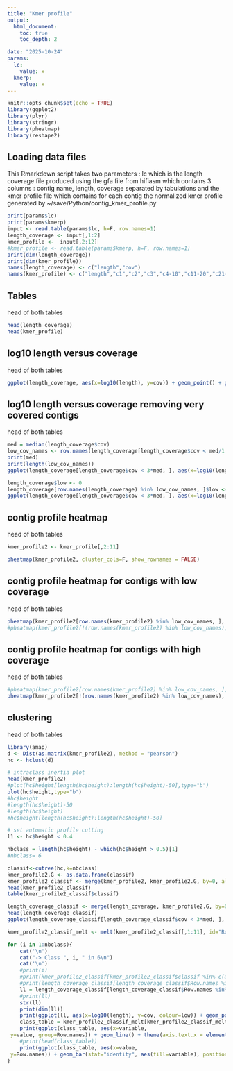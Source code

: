 ```yaml
---
title: "Kmer profile"
output: 
  html_document:
    toc: true
    toc_depth: 2

date: "2025-10-24"
params:
  lc:
    value: x
  kmerp:
    value: x
---
```


```r
knitr::opts_chunk$set(echo = TRUE)
library(ggplot2)
library(plyr)
library(stringr)
library(pheatmap)
library(reshape2)
```

## Loading data files

This Rmarkdown script takes two parameters : lc which is the length coverage file produced using the gfa file from hifiasm which contains 3 columns : contig name, length, coverage separated by tabulations and the kmer profile file which contains for each contig the normalized kmer profile generated by ~/save/Python/contig_kmer_profile.py

```r
print(params$lc)
print(params$kmerp)
input <- read.table(params$lc, h=F, row.names=1)
length_coverage <- input[,1:2]
kmer_profile <-  input[,2:12]
#kmer_profile <- read.table(params$kmerp, h=F, row.names=1)
print(dim(length_coverage))
print(dim(kmer_profile))
names(length_coverage) <- c("length","cov")
names(kmer_profile) <- c("length","c1","c2","c3","c4-10","c11-20","c21-100","c101-1000","c1001-10000","c10001-100000","c100001+")
```

## Tables

head of both tables 

```r
head(length_coverage)
head(kmer_profile)
```

## log10 length versus coverage

head of both tables 

```r
ggplot(length_coverage, aes(x=log10(length), y=cov)) + geom_point() + geom_density2d()
```

## log10 length versus coverage removing very covered contigs 

head of both tables 

```r
med = median(length_coverage$cov)
low_cov_names <- row.names(length_coverage[length_coverage$cov < med/1.5 & length_coverage$length < 500000, ])
print(med)
print(length(low_cov_names))
ggplot(length_coverage[length_coverage$cov < 3*med, ], aes(x=log10(length), y=cov)) + geom_point() + geom_density2d()

length_coverage$low <- 0
length_coverage[row.names(length_coverage) %in% low_cov_names, ]$low <- 1 
ggplot(length_coverage[length_coverage$cov < 3*med, ], aes(x=log10(length), y=cov, colour=low)) + geom_point() + geom_density2d()
```

## contig profile heatmap

head of both tables 

```r
kmer_profile2 <- kmer_profile[,2:11]

pheatmap(kmer_profile2, cluster_cols=F, show_rownames = FALSE)
```


## contig profile heatmap for contigs with low coverage

head of both tables 

```r

pheatmap(kmer_profile2[row.names(kmer_profile2) %in% low_cov_names, ], cluster_cols=F, show_rownames = FALSE)
#pheatmap(kmer_profile2[!(row.names(kmer_profile2) %in% low_cov_names), ], cluster_cols=F)
```

## contig profile heatmap for contigs with high coverage

head of both tables 

```r

#pheatmap(kmer_profile2[row.names(kmer_profile2) %in% low_cov_names, ], cluster_cols=F)
pheatmap(kmer_profile2[!(row.names(kmer_profile2) %in% low_cov_names), ], cluster_cols=F, show_rownames = FALSE)
```
 
## clustering 

head of both tables 

```r
library(amap)
d <- Dist(as.matrix(kmer_profile2), method = "pearson")
hc <- hclust(d) 

# intraclass inertia plot 
head(kmer_profile2)
#plot(hc$height[length(hc$height):length(hc$height)-50],type="b")
plot(hc$height,type="b")
#hc$height
#length(hc$height)-50
#length(hc$height)
#hc$height[length(hc$height):length(hc$height)-50]

# set automatic profile cutting 
l1 <- hc$height < 0.4

nbclass = length(hc$height) - which(hc$height > 0.5)[1]
#nbclass= 6 

classif<-cutree(hc,k=nbclass)
kmer_profile2.G <- as.data.frame(classif)
kmer_profile2_classif <- merge(kmer_profile2, kmer_profile2.G, by=0, all=TRUE)
head(kmer_profile2_classif)
table(kmer_profile2_classif$classif)

length_coverage_classif <- merge(length_coverage, kmer_profile2.G, by=0, all=TRUE)
head(length_coverage_classif)
ggplot(length_coverage_classif[length_coverage_classif$cov < 3*med, ], aes(x=log10(length), y=cov, colour=as.factor(classif))) + geom_point() # + geom_density2d()

kmer_profile2_classif_melt <- melt(kmer_profile2_classif[,1:11], id="Row.names")

for (i in 1:nbclass){
    cat('\n')  
    cat("-> Class ", i, " in 6\n")
    cat('\n')
    #print(i)
    #print(kmer_profile2_classif[kmer_profile2_classif$classif %in% c(as.character(i)),]$Row.names)
    #print(length_coverage_classif[length_coverage_classif$Row.names %in% kmer_profile2_classif[kmer_profile2_classif$classif %in% c(as.character(i)),]$Row.names,])
    ll = length_coverage_classif[length_coverage_classif$Row.names %in% kmer_profile2_classif[kmer_profile2_classif$classif %in% c(as.character(i)),]$Row.names,]
    #print(ll)
    str(ll)
    print(dim(ll))
    print(ggplot(ll, aes(x=log10(length), y=cov, colour=low)) + geom_point())
    class_table = kmer_profile2_classif_melt[kmer_profile2_classif_melt$Row.names %in% kmer_profile2_classif[kmer_profile2_classif$classif %in% c(as.character(i)),]$Row.names,]
    print(ggplot(class_table, aes(x=variable,
 y=value, group=Row.names)) + geom_line() + theme(axis.text.x = element_text(angle = 90, hjust = 1)))
    #print(head(class_table))
    print(ggplot(class_table, aes(x=value, 
 y=Row.names)) + geom_bar(stat="identity", aes(fill=variable), position = position_stack(reverse = TRUE)) + theme(axis.text.x = element_text(angle = 90, hjust = 1), axis.text.y=element_blank()))
}

```

